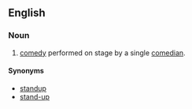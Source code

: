 ==English==
{{wikipedia}}
===Noun===
{{en-noun|-|sg=[[stand]]-[[up]] [[comedy]]}}

# [[comedy]] performed on stage by a single [[comedian]].

====Synonyms====
*[[standup]]
*[[stand-up]]